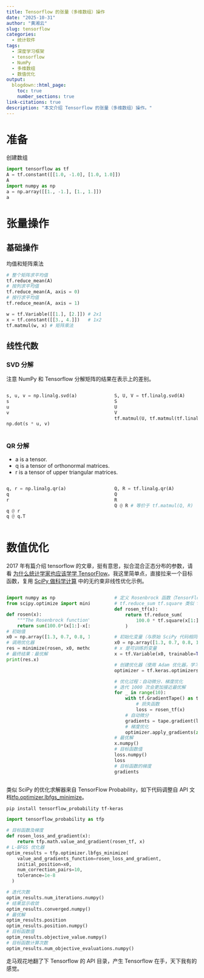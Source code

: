 ```yaml
---
title: Tensorflow 的张量（多维数组）操作
date: "2025-10-31"
author: "黄湘云"
slug: tensorflow
categories:
  - 统计软件
tags:
  - 深度学习框架
  - tensorflow
  - NumPy
  - 多维数组
  - 数值优化
output:
  blogdown::html_page:
    toc: true
    number_sections: true
link-citations: true
description: "本文介绍 Tensorflow 的张量（多维数组）操作。"
---
```




# 准备

创建数组

```python
import tensorflow as tf
A = tf.constant([[1.0, -1.0], [1.0, 1.0]])
A
import numpy as np
a = np.array([[1., -1.], [1., 1.]])
a
```

# 张量操作

## 基础操作

均值和矩阵乘法

```python
# 整个矩阵求平均值
tf.reduce_mean(A)
# 按列求平均值
tf.reduce_mean(A, axis = 0)
# 按行求平均值
tf.reduce_mean(A, axis = 1)

w = tf.Variable([[1.], [2.]]) # 2x1
x = tf.constant([[3., 4.]])   # 1x2
tf.matmul(w, x) # 矩阵乘法
```


## 线性代数

### SVD 分解

注意 NumPy 和 Tensorflow 分解矩阵的结果在表示上的差别。

:::::: {.columns}
::: {.column width="47.5%" data-latex="{0.475\textwidth}"}

```python
s, u, v = np.linalg.svd(a)
s
u
v

np.dot(s * u, v)
```

:::
::: {.column width="5%" data-latex="{0.05\textwidth}"}
\ 
<!-- an empty Div (with a white space), serving as
a column separator -->
:::
::: {.column width="47.5%" data-latex="{0.475\textwidth}"}

```python
S, U, V = tf.linalg.svd(A)
S
U
V
tf.matmul(U, tf.matmul(tf.linalg.diag(S), V, adjoint_b=True))
```


:::
::::::

### QR 分解

- a is a tensor.
- q is a tensor of orthonormal matrices.
- r is a tensor of upper triangular matrices.


:::::: {.columns}
::: {.column width="47.5%" data-latex="{0.475\textwidth}"}

```python
q, r = np.linalg.qr(a)
q
r

q @ r
q @ q.T
```

:::
::: {.column width="5%" data-latex="{0.05\textwidth}"}
\ 
<!-- an empty Div (with a white space), serving as
a column separator -->
:::
::: {.column width="47.5%" data-latex="{0.475\textwidth}"}

```python
Q, R = tf.linalg.qr(A)
Q
R
Q @ R # 等价于 tf.matmul(Q, R)
```

:::
::::::


# 数值优化

2017 年有篇介绍 tensorflow 的文章，挺有意思，拟合混合正态分布的参数，请看
[为什么统计学家也应该学学 TensorFlow](https://cosx.org/2017/08/tensorflow-for-statisticians/)。我这里简单点，直接拉来一个目标函数，复用 [SciPy 做科学计算](/2025/10/scipy/) 中的无约束非线性优化示例。

:::::: {.columns}
::: {.column width="47.5%" data-latex="{0.475\textwidth}"}

```python
import numpy as np
from scipy.optimize import minimize

def rosen(x):
    """The Rosenbrock function"""
    return sum(100.0*(x[1:]-x[:-1]**2.0)**2.0 + (1-x[:-1])**2.0)
# 初始值
x0 = np.array([1.3, 0.7, 0.8, 1.9, 1.2])
# 调用优化器
res = minimize(rosen, x0, method='L-BFGS-B')
# 最终结果：最优解
print(res.x) 
```

:::
::: {.column width="5%" data-latex="{0.05\textwidth}"}
\ 
<!-- an empty Div (with a white space), serving as
a column separator -->
:::
::: {.column width="47.5%" data-latex="{0.475\textwidth}"}

```python
# 定义 Rosenbrock 函数（TensorFlow 版本）
# tf.reduce_sum tf.square 类似 tf.reduce_mean 是基础操作函数
def rosen_tf(x):
    return tf.reduce_sum(
        100.0 * tf.square(x[1:] - tf.square(x[:-1])) + tf.square(1.0 - x[:-1])
    )

# 初始化变量（与原始 SciPy 代码相同的初始点）
x0 = np.array([1.3, 0.7, 0.8, 1.9, 1.2], dtype=np.float32)
# x 是可训练的变量
x = tf.Variable(x0, trainable=True, dtype=tf.float32)

# 创建优化器（使用 Adam 优化器，学习率可根据需要调整）
optimizer = tf.keras.optimizers.Adam(learning_rate=0.01)

# 优化过程：自动微分、梯度优化
# 迭代 1000 次会更加接近最优解
for _ in range(10):
    with tf.GradientTape() as tape:
        # 损失函数
        loss = rosen_tf(x)
    # 自动微分
    gradients = tape.gradient(loss, [x])
    # 梯度优化
    optimizer.apply_gradients(zip(gradients, [x]))
# 最优解
x.numpy()
# 目标函数值
loss.numpy()
loss
# 目标函数的梯度
gradients
```

:::
::::::

类似 SciPy 的优化求解器来自 TensorFlow Probability，如下代码调整自 API 文档[tfp.optimizer.lbfgs_minimize](https://tensorflow.google.cn/probability/api_docs/python/tfp/optimizer/lbfgs_minimize)。

```bash
pip install tensorflow_probability tf-keras
```

```python
import tensorflow_probability as tfp

# 目标函数及梯度
def rosen_loss_and_gradient(x):
    return tfp.math.value_and_gradient(rosen_tf, x)
# L-BFGS 优化器
optim_results = tfp.optimizer.lbfgs_minimize(
    value_and_gradients_function=rosen_loss_and_gradient,
    initial_position=x0,
    num_correction_pairs=10,
    tolerance=1e-8
  )

# 迭代次数
optim_results.num_iterations.numpy()
# 结果显示收敛
optim_results.converged.numpy()
# 最优解
optim_results.position
optim_results.position.numpy()
# 目标函数值
optim_results.objective_value.numpy()
# 目标函数计算次数
optim_results.num_objective_evaluations.numpy()
```


走马观花地翻了下 Tensorflow 的 API 目录，产生 Tensorflow 在手，天下我有的感觉。


